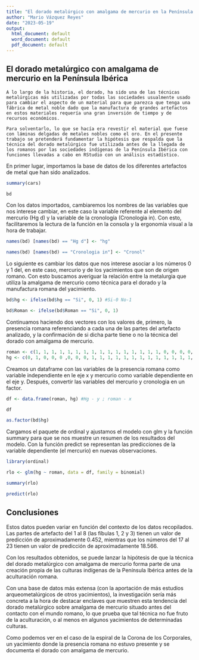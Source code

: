 ---
title: "El dorado metalúrgico con amalgama de mercurio en la Península Ibérica"
author: "Mario Vázquez Reyes"
date: "2023-05-19"
output:
  html_document: default
  word_document: default
  pdf_document: default
---

## El dorado metalúrgico con amalgama de mercurio en la Península Ibérica

  	A lo largo de la historia, el dorado, ha sido una de las técnicas metalúrgicas más utilizadas por todas las sociedades usualmente usado para cambiar el aspecto de un material para que parezca que tenga una fábrica de metal noble dado que la manufactura de grandes artefactos en estos materiales requería una gran inversión de tiempo y de recursos económicos. 
  	
  	Para solventarlo, lo que se hacía era revestir el material que fuese con láminas delgadas de metales nobles como el oro. En el presente trabajo se pretenderá fundamentar la hipótesis que respalda que la técnica del dorado metalúrgico fue utilizada antes de la llegada de los romanos por las sociedades indígenas de la Península Ibérica con funciones llevadas a cabo en RStudio con un análisis estadístico. 

  En primer lugar, importamos la base de datos de los diferentes artefactos de metal que han sido
analizados. 

```{r cars}
summary(cars)

bd

```

  Con los datos importados, cambiaremos los nombres de las variables que nos interese cambiar, en este caso la variable referente al elemento del mercurio (Hg d) y la variable de la cronología (Cronologia in). Con esto, facilitaremos la lectura de la función en la consola y la ergonomía visual a la hora de trabajar. 

```{r setup, include=FALSE}

names(bd) [names(bd) == "Hg d"] <- "hg"

names(bd) [names(bd) == "Cronologia in"] <- "Cronol"

```

  Lo siguiente es cambiar los datos que nos interese asociar a los números 0 y 1 del, en este caso, mercurio y de los yacimientos que son de origen romano. Con esto buscamos averiguar la relación entre la metalurgia que utiliza la amalgama de mercurio como técnica para el dorado y la manufactura romana del yacimiento. 

```{r setup, include=FALSE}

bd$hg <- ifelse(bd$hg == "Si", 0, 1) #Si-0 No-1

bd$Roman <- ifelse(bd$Roman == "Si", 0, 1)

```

  Continuamos haciendo dos vectores con los valores de, primero, la presencia romana referenciando a cada una de las partes del artefacto analizado, y la confirmación de si dicha parte tiene o no la técnica del dorado con amalgama de mercurio. 

```{r setup, include=FALSE}

roman <- c(1, 1, 1, 1, 1, 1, 1, 1, 1, 1, 1, 1, 1, 1, 1, 1, 0, 0, 0, 0, 0, 1, 1)
hg <- c(0, 1, 0, 0, 0 ,0, 0, 0, 1, 1, 1, 1, 1, 1, 1, 1, 1, 1, 1, 1, 1, 1, 1)

```

  Creamos un dataframe con las variables de la presencia romana como variable independiente en le eje x y mercurio como variable dependiente en el eje y. Después, convertir las variables del mercurio y cronologia en un factor. 

```{r setup, include=FALSE}

df <- data.frame(roman, hg) #Hg - y ; roman - x

df

as.factor(bd$hg)

```

  Cargamos el paquete de ordinal y ajustamos el modelo con glm y la función summary para que se nos muestre un resumen de los resultados del modelo. Con la función predict se representan las predicciones de la variable dependiente (el mercurio) en nuevas observaciones. 

```{r setup, include=FALSE}
library(ordinal)

rlo <- glm(hg ~ roman, data = df, family = binomial)

summary(rlo)

predict(rlo)

```


## Conclusiones


  Estos datos pueden variar en función del contexto de los datos recopilados. Las partes de artefacto del 1 al 8 (las fíbulas 1, 2 y 3) tienen un valor de predicción de aproximadamente 0.452, mientras que los números del 17 al 23 tienen un valor de predicción de aproximadamente 18.566.
  
  Con los resultados obtenidos, se puede lanzar la hipótesis de que la técnica del dorado metalúrgico con amalgama de mercurio forma parte de una creación propia de las culturas indígenas de la Península Ibérica antes de la aculturación romana. 
  
  Con una base de datos más extensa (con la aportación de más estudios arqueometalúrgicos de otros yacimientos), la investigación sería más concreta a la hora de destacar enclaves que muestren esta tendencia del dorado metalúrgico sobre amalgama de mercurio situado antes del contacto con el mundo romano, lo que prueba que tal técnica no fue fruto de la aculturación, o al menos en algunos yacimientos de determinadas culturas. 
  
  Como podemos ver en el caso de la espiral de la Corona de los Corporales, un yacimiento donde la presencia romana no estuvo presente y se documenta el dorado con amalgama de mercurio. 
